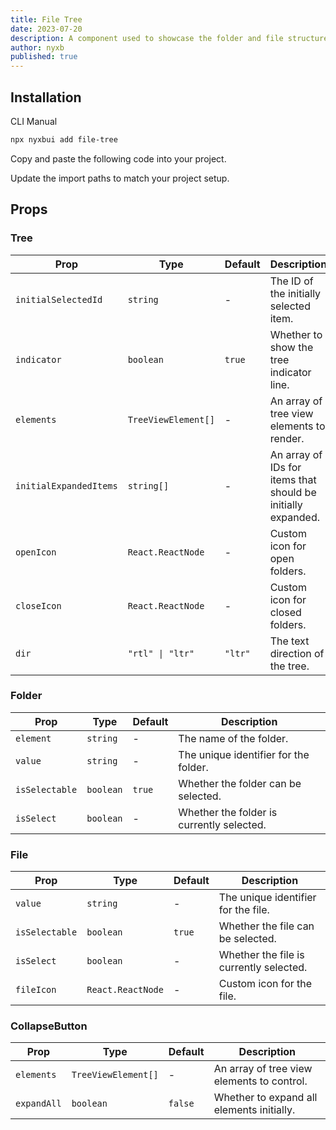 ```yaml
---
title: File Tree
date: 2023-07-20
description: A component used to showcase the folder and file structure of a directory.
author: nyxb
published: true
---
```


<ComponentPreview name="file-tree-demo" />

## Installation

<Tabs defaultValue="cli">

<TabsList>
  <TabsTrigger value="cli">CLI</TabsTrigger>
  <TabsTrigger value="manual">Manual</TabsTrigger>
</TabsList>
<TabsContent value="cli">

```bash
npx nyxbui add file-tree
```

</TabsContent>

<TabsContent value="manual">

<Steps>

<Step>Copy and paste the following code into your project.</Step>

<ComponentSource name="file-tree" />

<Step>Update the import paths to match your project setup.</Step>

</Steps>

</TabsContent>

</Tabs>

## Props

### Tree

| Prop                   | Type                | Default | Description                                                  |
| ---------------------- | ------------------- | ------- | ------------------------------------------------------------ |
| `initialSelectedId`    | `string`            | -       | The ID of the initially selected item.                       |
| `indicator`            | `boolean`           | `true`  | Whether to show the tree indicator line.                     |
| `elements`             | `TreeViewElement[]` | -       | An array of tree view elements to render.                    |
| `initialExpandedItems` | `string[]`          | -       | An array of IDs for items that should be initially expanded. |
| `openIcon`             | `React.ReactNode`   | -       | Custom icon for open folders.                                |
| `closeIcon`            | `React.ReactNode`   | -       | Custom icon for closed folders.                              |
| `dir`                  | `"rtl" \| "ltr"`    | `"ltr"` | The text direction of the tree.                              |

### Folder

| Prop           | Type      | Default | Description                               |
| -------------- | --------- | ------- | ----------------------------------------- |
| `element`      | `string`  | -       | The name of the folder.                   |
| `value`        | `string`  | -       | The unique identifier for the folder.     |
| `isSelectable` | `boolean` | `true`  | Whether the folder can be selected.       |
| `isSelect`     | `boolean` | -       | Whether the folder is currently selected. |

### File

| Prop           | Type              | Default | Description                             |
| -------------- | ----------------- | ------- | --------------------------------------- |
| `value`        | `string`          | -       | The unique identifier for the file.     |
| `isSelectable` | `boolean`         | `true`  | Whether the file can be selected.       |
| `isSelect`     | `boolean`         | -       | Whether the file is currently selected. |
| `fileIcon`     | `React.ReactNode` | -       | Custom icon for the file.               |

### CollapseButton

| Prop        | Type                | Default | Description                                |
| ----------- | ------------------- | ------- | ------------------------------------------ |
| `elements`  | `TreeViewElement[]` | -       | An array of tree view elements to control. |
| `expandAll` | `boolean`           | `false` | Whether to expand all elements initially.  |
